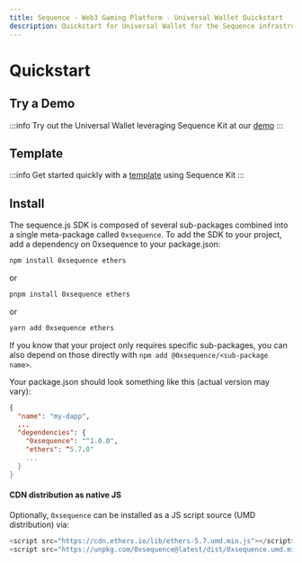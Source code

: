 ```yaml
---
title: Sequence - Web3 Gaming Platform - Universal Wallet Quickstart
description: Quickstart for Universal Wallet for the Sequence infrastructure stack for web3 gaming.
---
```


# Quickstart

## Try a Demo

:::info
Try out the Universal Wallet leveraging Sequence Kit at our [demo](https://0xsequence.github.io/kit/)
:::

## Template

:::info
Get started quickly with a [template](https://github.com/0xsequence/kit/tree/master/examples/react) using Sequence Kit
:::

## Install

The sequence.js SDK is composed of several sub-packages combined into a single meta-package called `0xsequence`.
To add the SDK to your project, add a dependency on 0xsequence to your package.json:

```sh
npm install 0xsequence ethers
```

or

```sh
pnpm install 0xsequence ethers
```

or

```sh
yarn add 0xsequence ethers
```

If you know that your project only requires specific sub-packages, you can also depend on those directly with
`npm add @0xsequence/<sub-package name>`.

Your package.json should look something like this (actual version may vary):

```json
{
  "name": "my-dapp",
  ...
  "dependencies": {
    "0xsequence": "^1.0.0",
    "ethers": ^5.7.0"
    ...
  }
}
```

#### CDN distribution as native JS

Optionally, `0xsequence` can be installed as a JS script source (UMD distribution) via:

```js
<script src="https://cdn.ethers.io/lib/ethers-5.7.umd.min.js"></script>
<script src="https://unpkg.com/0xsequence@latest/dist/0xsequence.umd.min.js"></script>
```
